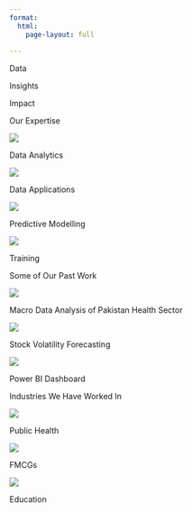 ```yaml
---
format:
  html:
    page-layout: full
 
---
```



::: {#captions}
Data
:::

::: {#captions}
Insights
:::

::: {#captions}
Impact
:::



::: {#heading}

Our Expertise


:::


:::{.grid}

::: g-col-6

<img src = icons/3.png>


Data Analytics
:::

::: g-col-6

<img src = icons/1.png>

Data Applications
:::

::: g-col-6


<img src = icons/4.png>


Predictive Modelling
:::

::: g-col-6


<img src = icons/2.png>

Training
:::
:::


:::{#heading}
Some of Our Past Work
:::

::: {.grid}

::: {.g-col-4}

<img src =1.png >


Macro Data Analysis of Pakistan Health Sector
:::

::: {.g-col-4}

<img src = 2.png>


Stock Volatility Forecasting
:::

::: {.g-col-4}

<img src = 3.png >

Power BI Dashboard
:::


:::

:::{#heading}
Industries We Have Worked In
:::

::: {.grid}

::: {.g-col-4}

<img src = icons/5.png>

Public Health

:::

::: {.g-col-4}

<img src = icons/6.png>

FMCGs
:::

::: {.g-col-4}

<img src = icons/7.png>

Education
:::


:::